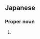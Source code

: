 ==Japanese==
{{ja-kanjitab|美|緒}}

===Proper noun===
{{ja-pos|proper|みお}}

# {{given name|female|lang=ja|sort=みお}}